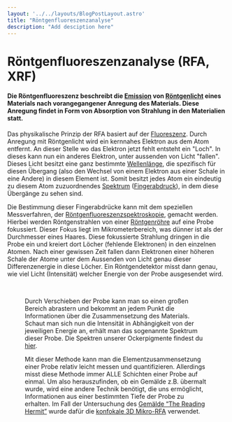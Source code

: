 ```yaml
---
layout: '../../layouts/BlogPostLayout.astro'
title: "Röntgenfluoreszenzanalyse"
description: "Add desciption here"
---
```


# Röntgenfluoreszenzanalyse (RFA, XRF)

#### Die Röntgenfluoreszenz beschreibt die <a href="/keywords/Absorption-emission">Emission</a> von <a href="/keywords/Xrays/">Röntgenlicht</a> eines Materials nach vorangegangener Anregung des Materials. Diese Anregung findet in Form von Absorption von Strahlung in den Materialien statt.
Das physikalische Prinzip der RFA basiert auf der <a href="/keywords/Fluorescence/">Fluoreszenz</a>. Durch Anregung mit Röntgenlicht wird ein kernnahes Elektron aus dem Atom entfernt. An dieser Stelle wo das Elektron jetzt fehlt entsteht ein "Loch".
In dieses kann nun ein anderes Elektron, unter aussenden von Licht "fallen". Dieses Licht besitzt eine ganz bestimmte <a href="/keywords/Wavelength-energy-frequency/">Wellenlänge</a>, die spezifisch für diesen Übergang (also den Wechsel von einem Elektron aus einer Schale in eine Andere) in diesem Element ist. Somit besitzt jedes Atom ein eindeutig zu diesem Atom zuzuordnendes <a href="/keywords/Fingerprints/">Spektrum</a> (<a href="/keywords/Fingerprints/">Fingerabdruck</a>), in dem diese Übergänge zu sehen sind. 

Die Bestimmung dieser Fingerabdrücke kann mit dem speziellen Messverfahren, der <a href="/posts/XRF/">Röntgenfluoreszenzspektroskopie</a>, gemacht werden. Hierbei werden Röntgenstrahlen von einer <a href="/keywords/Xray-tube/">Röntgenröhre</a> auf eine Probe fokussiert. Dieser Fokus liegt im Mikrometerbereich, was dünner ist als der Durchmesser eines Haares. Diese fokussierte Strahlung dringen in die Probe ein und kreiert dort Löcher (fehlende Elektronen) in den einzelnen Atomen. Nach einer gewissen Zeit fallen dann Elektronen einer höheren Schale der Atome unter dem Aussenden von Licht genau dieser Differenzenergie in diese Löcher. Ein Röntgendetektor misst dann genau, wie viel Licht (Intensität) welcher Energie von der Probe ausgesendet wird. 

<Figure url="/src/imgs/keywords/Area2_modified.png" text='Aufnahme unserer Ockerproben in einem RFA-Gerät an der TU Berlin. Röntgenröhre und der Detektor stehen in einem rechten Winkel (90°) zueinander, um sicherzustellen, dass nur die Strahlung von der Probe und nicht auch die der Röntgenröhre gemessen wird.' />
&nbsp;

Durch Verschieben der Probe kann man so einen großen Bereich abrastern und bekommt an jedem Punkt die Informationen über die Zusammensetzung des Materials.
Schaut man sich nun die Intensität in Abhängigkeit von der jeweiligen Energie an, erhält man das sogenannte Spektrum dieser Probe. Die Spektren unserer Ockerpigmente findest du <a href="/keywords/Measurements-and-evaluation">hier</a>.

Mit dieser Methode kann man die Elementzusammensetzung einer Probe relativ leicht messen und quantifizieren. Allerdings misst diese Methode immer ALLE Schichten einer Probe auf einmal. Um also herauszufinden, ob ein Gemälde z.B. übermalt wurde, wird eine andere Technik benötigt, die uns ermöglicht, Informationen aus einer bestimmten Tiefe der Probe zu erhalten. Im Fall der Untersuchung des <a href="/posts/The-Reading-Hermit">Gemälde “The Reading Hermit”</a> wurde dafür die <a href="/keywords/3D-µ-XRF">konfokale 3D Mikro-RFA</a> verwendet.
